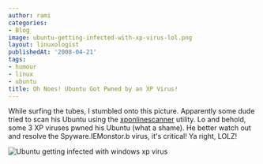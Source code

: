 ```yaml
---
author: rami
categories:
- Blog
image: ubuntu-getting-infected-with-xp-virus-lol.png
layout: linuxologist
publishedAt: '2008-04-21'
tags:
- humour
- linux
- ubuntu
title: Oh Noes! Ubuntu Got Pwned by an XP Virus!
---
```


While surfing the tubes, I stumbled onto this picture. Apparently some dude tried to scan his Ubuntu using the [xponlinescanner](http://xponlinescanner.com/) utility. Lo and behold, some 3 XP viruses pwned his Ubuntu (what a shame). He better watch out and resolve the Spyware.IEMonstor.b virus, it's critical! Ya right, LOLZ!


![Ubuntu getting infected with windows xp virus](/assets/images/content/blog/ubuntu-getting-infected-with-xp-virus-lol.png)